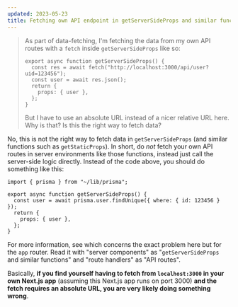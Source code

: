 ```yaml
---
updated: 2023-05-23
title: Fetching own API endpoint in getServerSideProps and similar functions
---
```


> As part of data-fetching, I'm fetching the data from my own API routes with a `fetch` inside
> `getServerSideProps` like so:
>
> ```tsx
> export async function getServerSideProps() {
>   const res = await fetch("http://localhost:3000/api/user?uid=123456");
>   const user = await res.json();
>   return {
>     props: { user },
>   };
> }
> ```
>
> But I have to use an absolute URL instead of a nicer relative URL here. Why is that? Is this the
> right way to fetch data?

No, this is not the right way to fetch data in `getServerSideProps` (and similar functions such as
`getStaticProps`). In short, do _not_ fetch your own API routes in server environments like those
functions, instead just call the server-side logic directly. Instead of the code above, you should
do something like this:

```tsx
import { prisma } from "~/lib/prisma";

export async function getServerSideProps() {
  const user = await prisma.user.findUnique({ where: { id: 123456 } });
  return {
    props: { user },
  };
}
```

For more information, see <Question id="fetching-own-api-endpoint-in-react-server-components" />
which concerns the exact problem here but for the `app` router. Read it with "server components" as
"`getServerSideProps` and similar functions" and "route handlers" as "API routes".

Basically, **if you find yourself having to fetch from `localhost:3000` in your own Next.js app**
(assuming this Next.js app runs on port 3000) **and the fetch requires an absolute URL, you are very
likely doing something wrong**.
